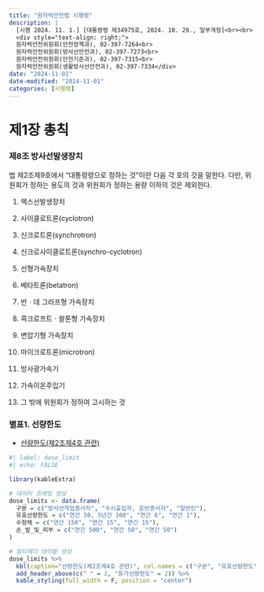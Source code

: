 ```yaml
---
title: "원자력안전법 시행령"
description: |
  [시행 2024. 11. 1.] [대통령령 제34975호, 2024. 10. 29., 일부개정]<br><br>
  <div style="text-align: right;">
  원자력안전위원회(안전정책과), 02-397-7264<br>
  원자력안전위원회(방사선안전과), 02-397-7273<br>
  원자력안전위원회(안전기준과), 02-397-7315<br>
  원자력안전위원회(생활방사선안전과), 02-397-7334</div>
date: "2024-11-01"
date-modified: "2024-11-01"
categories: [시행령]
---
```


# 제1장 총칙

### 제8조 방사선발생장치

::: {.callout-note title="제8조(방사선발생장치)" collapse="open" appearance="minimal"}
법 제2조제9호에서 “대통령령으로 정하는 것”이란 다음 각 호의 것을 말한다.
다만, 위원회가 정하는 용도의 것과 위원회가 정하는 용량 이하의 것은 제외한다.

1.  엑스선발생장치

2.  사이클로트론(cyclotron)

3.  신크로트론(synchrotron)

4.  신크로사이클로트론(synchro-cyclotron)

5.  선형가속장치

6.  베타트론(betatron)

7.  반ㆍ데 그라프형 가속장치

8.  콕크로프트ㆍ왈톤형 가속장치

9.  변압기형 가속장치

10. 마이크로트론(microtron)

11. 방사광가속기

12. 가속이온주입기

13. 그 밖에 위원회가 정하여 고시하는 것
:::


### 별표1. 선량한도
-   [선량한도(제2조제4호 관련)](/archive/별표1_선량한도_제2조제4호_관련_원자력안전법_시행령.pdf)

```r
#| label: dose_limit
#| echo: FALSE

library(kableExtra)

# 데이터 프레임 생성
dose_limits <- data.frame(
  구분 = c("방사선작업종사자", "수시출입자, 운반종사자", "일반인"),
  유효선량한도 = c("연간 50, 5년간 100", "연간 6", "연간 1"),
  수정체 = c("연간 150", "연간 15", "연간 15"),
  손_발_및_피부 = c("연간 500", "연간 50", "연간 50")
)

# 멀티헤더 테이블 생성
dose_limits %>%
  kbl(caption="선량한도(제2조제4호 관련)", col.names = c("구분", "유효선량한도", "수정체", "손, 발 및 피부"), align = "c") %>%
  add_header_above(c(" " = 2, "등가선량한도" = 2)) %>%
  kable_styling(full_width = F, position = "center")
```


